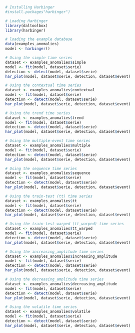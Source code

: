 ```r
# Installing Harbinger
#install.packages"harbinger")
```

```r
# Loading Harbinger
library(daltoolbox)
library(harbinger) 
```

```r
# loading the example database
data(examples_anomalies)
model <- harbinger()
```

```r
# Using the simple time series 
dataset <- examples_anomalies$simple
model <- fit(model, dataset$serie)
detection <- detect(model, dataset$serie)
har_plot(model, dataset$serie, detection, dataset$event)

```

```r
# Using the contextual time series
dataset <- examples_anomalies$contextual
model <- fit(model, dataset$serie)
detection <- detect(model, dataset$serie)
har_plot(model, dataset$serie, detection, dataset$event)

```

```r
# Using the trend time series
dataset <- examples_anomalies$trend
model <- fit(model, dataset$serie)
detection <- detect(model, dataset$serie)
har_plot(model, dataset$serie, detection, dataset$event)

```

```r
# Using the multiple-event time series 
dataset <- examples_anomalies$multiple
model <- fit(model, dataset$serie)
detection <- detect(model, dataset$serie)
har_plot(model, dataset$serie, detection, dataset$event)

```

```r
# Using the sequence time series 
dataset <- examples_anomalies$sequence
model <- fit(model, dataset$serie)
detection <- detect(model, dataset$serie)
har_plot(model, dataset$serie, detection, dataset$event)

```

```r
# Using the train-test (tt) time series
dataset <- examples_anomalies$tt
model <- fit(model, dataset$serie)
detection <- detect(model, dataset$serie)
har_plot(model, dataset$serie, detection, dataset$event)

```

```r
# Using the train-test warped (tt_warped) time series
dataset <- examples_anomalies$tt_warped
model <- fit(model, dataset$serie)
detection <- detect(model, dataset$serie)
har_plot(model, dataset$serie, detection, dataset$event)

```

```r
# Using the increasing_amplitude time series
dataset <- examples_anomalies$increasing_amplitude
model <- fit(model, dataset$serie)
detection <- detect(model, dataset$serie)
har_plot(model, dataset$serie, detection, dataset$event)

```

```r
# Using the decreasing_amplitude time series
dataset <- examples_anomalies$decreasing_amplitude
model <- fit(model, dataset$serie)
detection <- detect(model, dataset$serie)
har_plot(model, dataset$serie, detection, dataset$event)

```

```r
# Using the volatile time series
dataset <- examples_anomalies$volatile
model <- fit(model, dataset$serie)
detection <- detect(model, dataset$serie)
har_plot(model, dataset$serie, detection, dataset$event)

```

